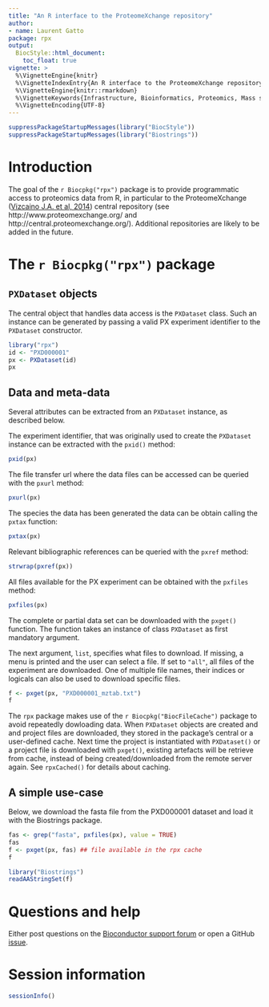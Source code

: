 ```yaml
---
title: "An R interface to the ProteomeXchange repository"
author:
- name: Laurent Gatto
package: rpx
output:
  BiocStyle::html_document:
    toc_float: true
vignette: >
  %\VignetteEngine{knitr}
  %\VignetteIndexEntry{An R interface to the ProteomeXchange repository}
  %\VignetteEngine{knitr::rmarkdown}
  %\VignetteKeywords{Infrastructure, Bioinformatics, Proteomics, Mass spectrometry}
  %\VignetteEncoding{UTF-8}
---
```


```r
suppressPackageStartupMessages(library("BiocStyle"))
suppressPackageStartupMessages(library("Biostrings"))
```


# Introduction

The goal of the `r Biocpkg("rpx")` package is to provide programmatic
access to proteomics data from R, in particular to the ProteomeXchange
([Vizcaino J.A. et al,
2014](https://www.nature.com/articles/nbt.2839/)) central repository
(see http://www.proteomexchange.org/ and
http://central.proteomexchange.org/). Additional repositories are
likely to be added in the future.


# The `r Biocpkg("rpx")`  package

## `PXDataset` objects

The central object that handles data access is the `PXDataset`
class. Such an instance can be generated by passing a valid PX
experiment identifier to the `PXDataset` constructor.

```r
library("rpx")
id <- "PXD000001"
px <- PXDataset(id)
px
```

## Data and meta-data

Several attributes can be extracted from an `PXDataset` instance, as
described below.


The experiment identifier, that was originally used to create the
`PXDataset` instance can be extracted with the `pxid()` method:

```r
pxid(px)
```

The file transfer url where the data files can be accessed can be
queried with the `pxurl` method:

```r
pxurl(px)
```

The species the data has been generated the data can be obtain calling
the `pxtax` function:

```r
pxtax(px)
```

Relevant bibliographic references can be queried with the
`pxref` method:

```r
strwrap(pxref(px))
```

All files available for the PX experiment can be obtained with the
`pxfiles` method:

```r
pxfiles(px)
```

The complete or partial data set can be downloaded with the `pxget()`
function. The function takes an instance of class `PXDataset` as first
mandatory argument.

The next argument, `list`, specifies what files to download. If
missing, a menu is printed and the user can select a file. If set to
`"all"`, all files of the experiment are downloaded. One of multiple
file names, their indices or logicals can also be used to download
specific files.

```r
f <- pxget(px, "PXD000001_mztab.txt")
f
```

The `rpx` package makes use of the `r Biocpkg("BiocFileCache")`
package to avoid repeatedly dowloading data. When `PXDataset` objects
are created and and project files are downloaded, they stored in the
package's central or a user-defined cache. Next time the project is
instantiated with `PXDataset()` or a project file is downloaded with
`pxget()`, existing artefacts will be retrieve from cache, instead of
being created/downloaded from the remote server again. See
`rpxCached()` for details about caching.

<!-- Finally, a list of recent PX additions and updates can be obtained -->
<!-- using the `pxannounced()` function: -->

<!-- ```{r pxan} -->
<!-- pxannounced() -->
<!-- ``` -->

## A simple use-case

Below, we download the fasta file from the PXD000001 dataset and load
it with the Biostrings package.

```r
fas <- grep("fasta", pxfiles(px), value = TRUE)
fas
f <- pxget(px, fas) ## file available in the rpx cache
f
```

```r
library("Biostrings")
readAAStringSet(f)
```

# Questions and help

Either post questions on the [Bioconductor support
forum](https://support.bioconductor.org/) or open a GitHub
[issue](https://github.com/lgatto/rpx/issues).

# Session information

```r
sessionInfo()
```
